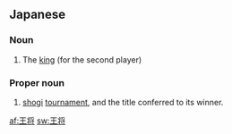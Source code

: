 ==Japanese==
{{ja-kanjitab|おう|しょう|yomi=on}}

===Noun===
{{ja-noun|おうしょう|hhira=わうしやう|kyu=王將}}

# {{lb|ja|shogi|sort=おうしょう}} The [[king]] (for the second player)

===Proper noun===
{{ja-pos|proper|おうしょう}}

# {{lb|ja|shogi|sort=おうしょう}} [[shogi]] [[tournament]], and the title conferred to its winner.

[[af:王将]]
[[sw:王将]]